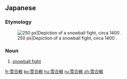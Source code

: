 ==Japanese==
{{ja-kanjitab|雪|合|戦}}

===Etymology===
{{compound|雪|合戦|t1=snow|t2=battle|lang=ja|sort=ゆきがっせん}}

{{wikipedia|lang=ja}}
[[Image:Venceslao Gennaio Castello Buonconsiglio Trento c1400 detail.jpg|thumb|right|250 px|Depiction of a snowball fight, circa 1400 {{C.E.}}.]]

===Noun===
{{ja-noun|ゆきがっせん}}

# {{lb|ja|games|sort=ゆきがっせん}} [[snowball fight]]

[[fr:雪合戦]]
[[ko:雪合戦]]
[[hu:雪合戦]]
[[ru:雪合戦]]
[[zh:雪合戦]]